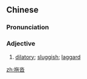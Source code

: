 ==Chinese==
{{zh-forms}}

===Pronunciation===
{{zh-pron
|m=tuōtà
|c=to1 daap6
|cat=a
}}

===Adjective===
{{zh-adj}}

# [[dilatory]]; [[sluggish]]; [[laggard]]

[[zh:拖沓]]